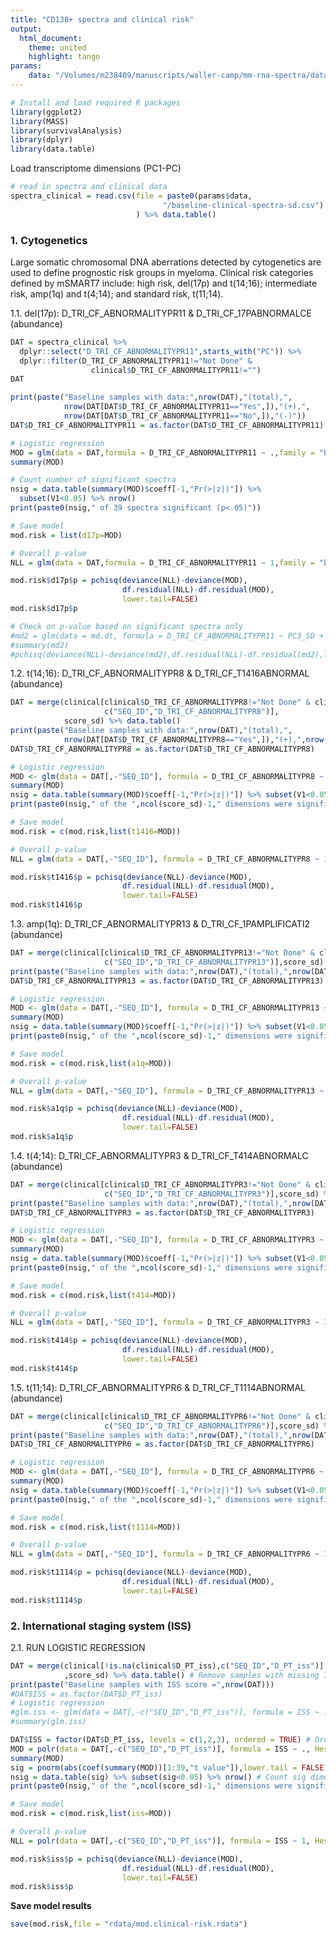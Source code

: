 ```yaml
---
title: "CD138+ spectra and clinical risk"
output:
  html_document:
    theme: united
    highlight: tango
params:
    data: "/Volumes/m238409/manuscripts/waller-camp/mm-rna-spectra/data"
---
```


```r
# Install and load required R packages
library(ggplot2)
library(MASS)
library(survivalAnalysis)
library(dplyr)
library(data.table)
```

Load transcriptome dimensions (PC1-PC)
```r
# read in spectra and clinical data
spectra_clinical = read.csv(file = paste0(params$data,
                                  "/baseline-clinical-spectra-sd.csv")
                            ) %>% data.table()
```

### 1. Cytogenetics
Large somatic chromosomal DNA aberrations detected by cytogenetics are used to define prognostic risk groups in myeloma. Clinical risk categories defined by mSMART7 include: high risk, del(17p) and t(14;16); intermediate risk, amp(1q) and t(4;14); and standard risk, t(11;14). 

1.1. del(17p): D_TRI_CF_ABNORMALITYPR11 & D_TRI_CF_17PABNORMALCE (abundance)
```r
DAT = spectra_clinical %>% 
  dplyr::select("D_TRI_CF_ABNORMALITYPR11",starts_with("PC")) %>%
  dplyr::filter(D_TRI_CF_ABNORMALITYPR11!="Not Done" &
                  clinical$D_TRI_CF_ABNORMALITYPR11!="")
DAT

print(paste("Baseline samples with data:",nrow(DAT),"(total),",
            nrow(DAT[DAT$D_TRI_CF_ABNORMALITYPR11=="Yes",]),"(+),",
            nrow(DAT[DAT$D_TRI_CF_ABNORMALITYPR11=="No",]),"(-)"))
DAT$D_TRI_CF_ABNORMALITYPR11 = as.factor(DAT$D_TRI_CF_ABNORMALITYPR11)

# Logistic regression
MOD = glm(data = DAT,formula = D_TRI_CF_ABNORMALITYPR11 ~ .,family = "binomial")
summary(MOD)

# Count number of significant spectra
nsig = data.table(summary(MOD)$coeff[-1,"Pr(>|z|)"]) %>%
  subset(V1<0.05) %>% nrow()
print(paste0(nsig," of 39 spectra significant (p<.05)"))

# Save model
mod.risk = list(d17p=MOD)

# Overall p-value
NLL = glm(data = DAT,formula = D_TRI_CF_ABNORMALITYPR11 ~ 1,family = "binomial")

mod.risk$d17p$p = pchisq(deviance(NLL)-deviance(MOD),
                         df.residual(NLL)-df.residual(MOD),
                         lower.tail=FALSE)
mod.risk$d17p$p

# Check on p-value based on significant spectra only
#md2 = glm(data = md.dt, formula = D_TRI_CF_ABNORMALITYPR11 ~ PC3_SD + PC6_SD + PC39_SD, family = "binomial")
#summary(md2)
#pchisq(deviance(NLL)-deviance(md2),df.residual(NLL)-df.residual(md2),lower.tail=FALSE)
```

1.2. t(14;16): D_TRI_CF_ABNORMALITYPR8 & D_TRI_CF_T1416ABNORMAL (abundance)
```r
DAT = merge(clinical[clinical$D_TRI_CF_ABNORMALITYPR8!="Not Done" & clinical$D_TRI_CF_ABNORMALITYPR8!="",
                     c("SEQ_ID","D_TRI_CF_ABNORMALITYPR8")],
            score_sd) %>% data.table()
print(paste("Baseline samples with data:",nrow(DAT),"(total),",
            nrow(DAT[DAT$D_TRI_CF_ABNORMALITYPR8=="Yes",]),"(+),",nrow(DAT[DAT$D_TRI_CF_ABNORMALITYPR8=="No"]),"(-)"))
DAT$D_TRI_CF_ABNORMALITYPR8 = as.factor(DAT$D_TRI_CF_ABNORMALITYPR8)

# Logistic regression
MOD <- glm(data = DAT[,-"SEQ_ID"], formula = D_TRI_CF_ABNORMALITYPR8 ~ ., family = "binomial")
summary(MOD)
nsig = data.table(summary(MOD)$coeff[-1,"Pr(>|z|)"]) %>% subset(V1<0.05) %>% nrow() # Count sig dimensions in model
print(paste0(nsig," of the ",ncol(score_sd)-1," dimensions were significat at p < 0.05 in the combined model"))

# Save model
mod.risk = c(mod.risk,list(t1416=MOD))

# Overall p-value
NLL = glm(data = DAT[,-"SEQ_ID"], formula = D_TRI_CF_ABNORMALITYPR8 ~ 1, family = "binomial")

mod.risk$t1416$p = pchisq(deviance(NLL)-deviance(MOD),
                         df.residual(NLL)-df.residual(MOD),
                         lower.tail=FALSE)
mod.risk$t1416$p
```


1.3. amp(1q): D_TRI_CF_ABNORMALITYPR13 & D_TRI_CF_1PAMPLIFICATI2 (abundance)
```r
DAT = merge(clinical[clinical$D_TRI_CF_ABNORMALITYPR13!="Not Done" & clinical$D_TRI_CF_ABNORMALITYPR13!="",
                     c("SEQ_ID","D_TRI_CF_ABNORMALITYPR13")],score_sd) %>% data.table()
print(paste("Baseline samples with data:",nrow(DAT),"(total),",nrow(DAT[DAT$D_TRI_CF_ABNORMALITYPR13=="Yes"]),"(+),",nrow(DAT[DAT$D_TRI_CF_ABNORMALITYPR13=="No"]),"(-)"))
DAT$D_TRI_CF_ABNORMALITYPR13 = as.factor(DAT$D_TRI_CF_ABNORMALITYPR13)

# Logistic regression
MOD <- glm(data = DAT[,-"SEQ_ID"], formula = D_TRI_CF_ABNORMALITYPR13 ~ ., family = "binomial")
summary(MOD)
nsig = data.table(summary(MOD)$coeff[-1,"Pr(>|z|)"]) %>% subset(V1<0.05) %>% nrow() # Count sig dimensions in model
print(paste0(nsig," of the ",ncol(score_sd)-1," dimensions were significat at p < 0.05 in the combined model"))

# Save model
mod.risk = c(mod.risk,list(a1q=MOD))

# Overall p-value
NLL = glm(data = DAT[,-"SEQ_ID"], formula = D_TRI_CF_ABNORMALITYPR13 ~ 1, family = "binomial")

mod.risk$a1q$p = pchisq(deviance(NLL)-deviance(MOD),
                         df.residual(NLL)-df.residual(MOD),
                         lower.tail=FALSE)
mod.risk$a1q$p
```


1.4. t(4;14): D_TRI_CF_ABNORMALITYPR3 & D_TRI_CF_T414ABNORMALC (abundance)
```r
DAT = merge(clinical[clinical$D_TRI_CF_ABNORMALITYPR3!="Not Done" & clinical$D_TRI_CF_ABNORMALITYPR3!="",
                     c("SEQ_ID","D_TRI_CF_ABNORMALITYPR3")],score_sd) %>% data.table()
print(paste("Baseline samples with data:",nrow(DAT),"(total),",nrow(DAT[DAT$D_TRI_CF_ABNORMALITYPR3=="Yes"]),"(+),",nrow(DAT[DAT$D_TRI_CF_ABNORMALITYPR3=="No"]),"(-)"))
DAT$D_TRI_CF_ABNORMALITYPR3 = as.factor(DAT$D_TRI_CF_ABNORMALITYPR3)

# Logistic regression
MOD <- glm(data = DAT[,-"SEQ_ID"], formula = D_TRI_CF_ABNORMALITYPR3 ~ ., family = "binomial")
summary(MOD)
nsig = data.table(summary(MOD)$coeff[-1,"Pr(>|z|)"]) %>% subset(V1<0.05) %>% nrow() # Count sig dimensions in model
print(paste0(nsig," of the ",ncol(score_sd)-1," dimensions were significat at p < 0.05 in the combined model"))

# Save model
mod.risk = c(mod.risk,list(t414=MOD))

# Overall p-value
NLL = glm(data = DAT[,-"SEQ_ID"], formula = D_TRI_CF_ABNORMALITYPR3 ~ 1, family = "binomial")

mod.risk$t414$p = pchisq(deviance(NLL)-deviance(MOD),
                         df.residual(NLL)-df.residual(MOD),
                         lower.tail=FALSE)
mod.risk$t414$p
```

1.5. t(11;14): D_TRI_CF_ABNORMALITYPR6 & D_TRI_CF_T1114ABNORMAL (abundance)
```r
DAT = merge(clinical[clinical$D_TRI_CF_ABNORMALITYPR6!="Not Done" & clinical$D_TRI_CF_ABNORMALITYPR6!="",
                     c("SEQ_ID","D_TRI_CF_ABNORMALITYPR6")],score_sd) %>% data.table()
print(paste("Baseline samples with data:",nrow(DAT),"(total),",nrow(DAT[DAT$D_TRI_CF_ABNORMALITYPR6=="Yes"]),"(+),",nrow(DAT[DAT$D_TRI_CF_ABNORMALITYPR6=="No"]),"(-)"))
DAT$D_TRI_CF_ABNORMALITYPR6 = as.factor(DAT$D_TRI_CF_ABNORMALITYPR6)

# Logistic regression
MOD <- glm(data = DAT[,-"SEQ_ID"], formula = D_TRI_CF_ABNORMALITYPR6 ~ ., family = "binomial")
summary(MOD)
nsig = data.table(summary(MOD)$coeff[-1,"Pr(>|z|)"]) %>% subset(V1<0.05) %>% nrow() # Count sig dimensions in model
print(paste0(nsig," of the ",ncol(score_sd)-1," dimensions were significat at p < 0.05 in the combined model"))

# Save model
mod.risk = c(mod.risk,list(t1114=MOD))

# Overall p-value
NLL = glm(data = DAT[,-"SEQ_ID"], formula = D_TRI_CF_ABNORMALITYPR6 ~ 1, family = "binomial")

mod.risk$t1114$p = pchisq(deviance(NLL)-deviance(MOD),
                         df.residual(NLL)-df.residual(MOD),
                         lower.tail=FALSE)
mod.risk$t1114$p
```


### 2. International staging system (ISS)
2.1. RUN LOGISTIC REGRESSION
```r
DAT = merge(clinical[!is.na(clinical$D_PT_iss),c("SEQ_ID","D_PT_iss")]
            ,score_sd) %>% data.table() # Remove samples with missing ISS values
print(paste("Baseline samples with ISS score =",nrow(DAT)))
#DAT$ISS = as.factor(DAT$D_PT_iss)
# Logistic regression
#glm.iss <- glm(data = DAT[,-c("SEQ_ID","D_PT_iss")], formula = ISS ~ ., family = "binomial")
#summary(glm.iss)

DAT$ISS = factor(DAT$D_PT_iss, levels = c(1,2,3), ordered = TRUE) # Order dependent variable
MOD = polr(data = DAT[,-c("SEQ_ID","D_PT_iss")], formula = ISS ~ ., Hess = T) # Ordinal logistic regression model
summary(MOD)
sig = pnorm(abs(coef(summary(MOD))[1:39,"t value"]),lower.tail = FALSE)*2
nsig = data.table(sig) %>% subset(sig<0.05) %>% nrow() # Count sig dimensions in model
print(paste0(nsig," of the ",ncol(score_sd)-1," dimensions were significat at p < 0.05 in the combined model"))

# Save model
mod.risk = c(mod.risk,list(iss=MOD))

# Overall p-value
NLL = polr(data = DAT[,-c("SEQ_ID","D_PT_iss")], formula = ISS ~ 1, Hess = T)

mod.risk$iss$p = pchisq(deviance(NLL)-deviance(MOD),
                         df.residual(NLL)-df.residual(MOD),
                         lower.tail=FALSE)
mod.risk$iss$p
```
**Save model results**
```r
save(mod.risk,file = "rdata/mod.clinical-risk.rdata")
```
